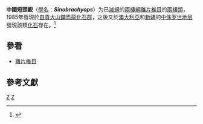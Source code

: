{{Automatic taxobox
| taxon = Sinobrachyops
| fossil_range = {{fossil range|中侏罗世}}
| image = Sinobrachyops-Paleozoological Museum of China.jpg
| image_caption = 
| authority = Dong, 1985
| type_species = '''扁头中国短头鲵<br>''Sinobrachyops placenticephalus'''''
| type_species_authority =  Dong, 1985
}}
'''中國短頭鯢'''（[[學名|學名]]：'''''Sinobrachyops'''''）为已[[滅絕|滅絕]]的[[兩棲綱|兩棲綱]][[離片椎目|離片椎目]]的[[兩棲類|兩棲類]]，1985年發現於[[自貢大山鋪恐龍化石群|自貢大山鋪恐龍化石群]]，之後又於[[澳大利亞|澳大利亞]]和[[新疆|新疆]]的[[中侏罗世|中侏罗世地层]]發現該類[[化石|化石]]存在。<ref name="">{{cite web | language = zh-cn | publisher =  | title = 恐龍時代伴生動物 - 兩棲類 | url = http://www.zdm.cn/dinosaur/News_View.asp?NewsID=126 | author =  | date =  | accessdate =  | archive-date = 2011-07-07 | archive-url = https://web.archive.org/web/20110707102247/http://www.zdm.cn/dinosaur/News_View.asp?NewsID=126 | dead-url = no }}</ref>

==參看==
* [[離片椎目|離片椎目]]

==參考文獻==
{{reflist}}
{{離片椎目|T.}}
{{Taxonbar}}
[[Category:侏羅紀動物|Z]]
[[Category:离片椎目|Z]]